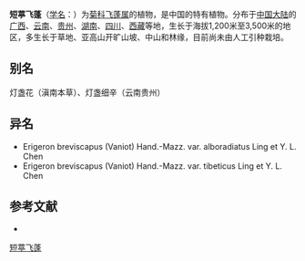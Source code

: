 {{Speciesbox
| name = 短葶飞蓬
| status = 
| status_system = 
| image =
| genus = Erigeron
| species = breviscapus
| authority = (Vaniot) Hand.-Mazz.
| subdivision_ranks =[[变种|变种]]
| subdivision =
* 短葶飞蓬 ''E. b.'' var. ''breviscapus''
* [[西藏变种|西藏变种]] ''E. b.'' var. ''tibeticus''
* [[白舌变种|白舌变种]] ''E. b.'' var. ''alboradiatus''
}}

'''短葶飞蓬'''（[[学名|学名]]：{{lang|la|''Erigeron breviscapus''}}）为[[菊科|菊科]][[飞蓬属|飞蓬属]]的植物，是中国的特有植物。分布于[[中国大陆|中国大陆]]的[[广西|广西]]、[[云南|云南]]、[[贵州|贵州]]、[[湖南|湖南]]、[[四川|四川]]、[[西藏|西藏]]等地，生长于海拔1,200米至3,500米的地区，多生长于草地、亚高山开旷山坡、中山和林缘，目前尚未由人工引种栽培。

== 别名 ==
灯盏花（滇南本草）、灯盏细辛（云南贵州）

== 异名 ==
* Erigeron breviscapus (Vaniot) Hand.-Mazz. var. alboradiatus Ling et Y. L. Chen
* Erigeron breviscapus (Vaniot) Hand.-Mazz. var. tibeticus Ling et Y. L. Chen

== 参考文献 ==
<div class="references-small">
* {{cite web| url =http://www.bioinfo.cn/db05/KmzwSpecies.php?action=view&id=4752| title =短葶飞蓬（原变种）| work =《中国高等植物数据库全库》| publisher =中国科学院微生物研究所| author =昆明植物研究所| accessdate =2009-02-25| deadurl =yes| archiveurl =https://web.archive.org/web/20160305020432/http://www.bioinfo.cn/db05/KmzwSpecies.php?action=view&id=4752| archivedate =2016-03-05}}
</div>
{{Taxonbar|from=Q15231430}}

[[Category:飞蓬属|短葶飞蓬]]


{{植物小作品}}